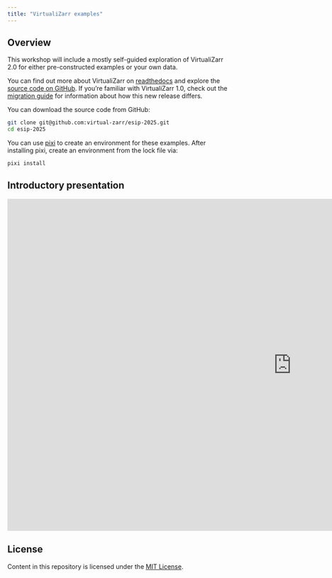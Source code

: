 ```yaml
---
title: "VirtualiZarr examples"
---
```


## Overview

This workshop will include a mostly self-guided exploration of VirtualiZarr 2.0 for either pre-constructed examples or your own data.

You can find out more about VirtualiZarr on [readthedocs](https://virtualizarr.readthedocs.io/en/stable/index.html) and explore the
[source code on GitHub](https://github.com/zarr-developers/VirtualiZarr). If you're familiar with VirtualiZarr 1.0, check out the
[migration guide](https://virtualizarr.readthedocs.io/en/stable/migration_guide.html) for information about how this new release differs.

You can download the source code from GitHub:

```bash
git clone git@github.com:virtual-zarr/esip-2025.git
cd esip-2025
```

You can use [pixi](https://pixi.sh/latest/) to create an environment for these examples. After installing pixi, create an environment from the
lock file via:

```bash
pixi install
```

## Introductory presentation

::: {.responsive-iframe}

<iframe src="https://docs.google.com/presentation/d/e/2PACX-1vQfmlOQR0NYAqMX5IcALvKOB1WgNh82sHs_RU-QBzmiO4y2MCo9NK4l4oCcYRyBqCsYpDeU1rsdbu56/pubembed?start=false&loop=false&delayms=3000" frameborder="0" width="1280" height="749" allowfullscreen="true" mozallowfullscreen="true" webkitallowfullscreen="true"></iframe>

:::

## License

Content in this repository is licensed under the [MIT License](LICENSE.txt).